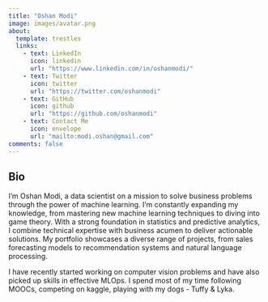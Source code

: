 ```yaml
---
title: "Oshan Modi"
image: images/avatar.png
about:
  template: trestles
  links:
    - text: LinkedIn
      icon: linkedin
      url: "https://www.linkedin.com/in/oshanmodi/"
    - text: Twitter
      icon: twitter
      url: "https://twitter.com/oshanmodi"
    - text: GitHub
      icon: github
      url: "https://github.com/oshanmodi"
    - text: Contact Me
      icon: envelope
      url: "mailto:modi.oshan@gmail.com"
comments: false
---
```

::: {.column-page}

## Bio

 I'm Oshan Modi, a data scientist on a mission to solve business problems through the power of machine learning. I'm constantly expanding my knowledge, from mastering new machine learning techniques to diving into game theory. With a strong foundation in statistics and predictive analytics, I combine technical expertise with business acumen to deliver actionable solutions. My portfolio showcases a diverse range of projects, from sales forecasting models to recommendation systems and natural language processing.
 
 I have recently started working on computer vision problems and have also picked up skills in effective MLOps. I spend most of my time following MOOCs, competing on kaggle, playing with my dogs - Tuffy & Lyka.

:::
